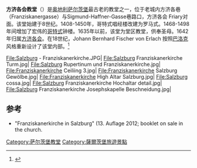 {{Infobox religious building
| building_name         =方济各会教堂
| infobox_width         =
| image                 =Salzburg Franziskanerkirche.jpg
| map_type              =Austria
| location              =[[奥地利|奥地利]][[萨尔茨堡|萨尔茨堡]]
| latitude              =47.798180
| longitude             =13.044151
| religious_affiliation =[[天主教|天主教]]
| architect             =Johann Bernhard Fischer von Erlach
| architecture_style    =哥特式
| groundbreaking        =8世纪
| year_completed        =1498
| spire_quantity        =1
}}
'''方济各会教堂'''（{{lang-de|Franziskanerkirche}}）是[[奥地利|奥地利]][[萨尔茨堡|萨尔茨堡]]最古老的教堂之一，位于老城内方济各巷（Franziskanergasse）与Sigmund-Haffner-Gasse巷路口，方济各会 Friary对面。该堂始建于8世纪。1408-1450年，哥特式唱经楼改建为罗马式。1468-1498年间增加了宏伟的[[哥特式|哥特式]]钟楼。1635年以前，该堂为堂区教堂，供奉圣母。1642年归属[[方济各会|方济各会]]。在18世纪，Johann Bernhard Fischer von Erlach 按照[[巴洛克|巴洛克]]风格重新设计了该堂内部。<ref name="sd">{{cite web |title=Franciscan Church, Salzburg |work=Sacred Destinations |url=http://www.sacred-destinations.com/austria/salzburg-franziskanerkirche-franciscan-church |accessdate=7 October 2013 |archive-date=2021-01-18 |archive-url=https://web.archive.org/web/20210118114120/http://www.sacred-destinations.com/austria/salzburg-franziskanerkirche-franciscan-church |dead-url=no }}</ref>

<gallery>
File:Salzburg - Franziskanerkirche.JPG|
File:Salzburg Franziskanerkirche Turm.jpg|
File:Salzburg Rupertinum und Franziskanerkirche.jpg|
File:Franziskanerkirche Ceiliing 3.jpg|
File:Franziskanerkirche Salzburg Gewölbe.jpg|
File:Franziskanerkirche High Altar Salzburg.jpg|
File:Salzburg cossa.jpg|
File:Salzburg Franziskanerkirche Hochaltar detail.jpg|
File:Salzburg Franziskanerkirche Josephskapelle Beschneidung.jpg|
</gallery>

==参考==
{{Reflist}}
* "Franziskanerkirche in Salzburg" (13. Auflage 2012; booklet on sale in the church.
[[Category:萨尔茨堡教堂|Category:萨尔茨堡教堂]]
[[Category:薩爾茨堡旅遊景點|Category:薩爾茨堡旅遊景點]]